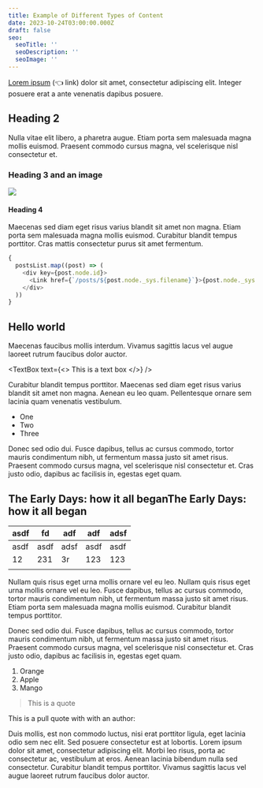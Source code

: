 ```yaml
---
title: Example of Different Types of Content
date: 2023-10-24T03:00:00.000Z
draft: false
seo:
  seoTitle: ''
  seoDescription: ''
  seoImage: ''
---
```


<CaptionedImage imgUrl="https://res.cloudinary.com/forestry-demo/image/upload/v1698329061/Random/abstract_painting1.jpg" caption="Abstract art created with Midjourney" alt="Abstract art" />

[Lorem ipsum](#) (👈 link) dolor sit amet, consectetur adipiscing elit. Integer posuere erat a ante venenatis dapibus posuere.

## Heading 2

Nulla vitae elit libero, a pharetra augue. Etiam porta sem malesuada magna mollis euismod. Praesent commodo cursus magna, vel scelerisque nisl consectetur et.

### Heading 3 and an image

![](https://res.cloudinary.com/forestry-demo/image/upload/v1698328143/Random/abstract_painting_with_digital_brush_strokes.jpg)

#### Heading 4

Maecenas sed diam eget risus varius blandit sit amet non magna. Etiam porta sem malesuada magna mollis euismod. Curabitur blandit tempus porttitor. Cras mattis consectetur purus sit amet fermentum.

```javascript
{
  postsList.map((post) => (
    <div key={post.node.id}>
      <Link href={`/posts/${post.node._sys.filename}`}>{post.node._sys.filename}</Link>
    </div>
  ))
}
```

## Hello world

Maecenas faucibus mollis interdum. Vivamus sagittis lacus vel augue laoreet rutrum faucibus dolor auctor.

<TextBox
  text={<>
    This is a text box
  </>}
/>

Curabitur blandit tempus porttitor. Maecenas sed diam eget risus varius blandit sit amet non magna. Aenean eu leo quam. Pellentesque ornare sem lacinia quam venenatis vestibulum.

* One
* Two
* Three

Donec sed odio dui. Fusce dapibus, tellus ac cursus commodo, tortor mauris condimentum nibh, ut fermentum massa justo sit amet risus. Praesent commodo cursus magna, vel scelerisque nisl consectetur et. Cras justo odio, dapibus ac facilisis in, egestas eget quam.

<TweetEmbed tweetId="1715750219537621120" />

## The Early Days: how it all beganThe Early Days: how it all began

| asdf | fd   | adf  | adf  | adsf |
| ---- | ---- | ---- | ---- | ---- |
| asdf | asdf | adsf | asdf | asdf |
| 12   | 231  | 3r   | 123  | 123  |
|      |      |      |      |      |

Nullam quis risus eget urna mollis ornare vel eu leo. Nullam quis risus eget urna mollis ornare vel eu leo. Fusce dapibus, tellus ac cursus commodo, tortor mauris condimentum nibh, ut fermentum massa justo sit amet risus. Etiam porta sem malesuada magna mollis euismod. Curabitur blandit tempus porttitor.

<VideoPlayer url="https://www.youtube.com/watch?v=PcgnJDILv4w&list=PLPar4H9PHKVqoCwZy79PHr8-W_vA3lAOB" />

Donec sed odio dui. Fusce dapibus, tellus ac cursus commodo, tortor mauris condimentum nibh, ut fermentum massa justo sit amet risus. Praesent commodo cursus magna, vel scelerisque nisl consectetur et. Cras justo odio, dapibus ac facilisis in, egestas eget quam.

1. Orange
2. Apple
3. Mango

> This is a quote

This is a pull quote with with an author:

<PullQuote text="How much you wanna make a bet I can throw a football over them mountains?" author="Uncle Rico" />

Duis mollis, est non commodo luctus, nisi erat porttitor ligula, eget lacinia odio sem nec elit. Sed posuere consectetur est at lobortis. Lorem ipsum dolor sit amet, consectetur adipiscing elit. Morbi leo risus, porta ac consectetur ac, vestibulum at eros. Aenean lacinia bibendum nulla sed consectetur. Curabitur blandit tempus porttitor. Vivamus sagittis lacus vel augue laoreet rutrum faucibus dolor auctor.
